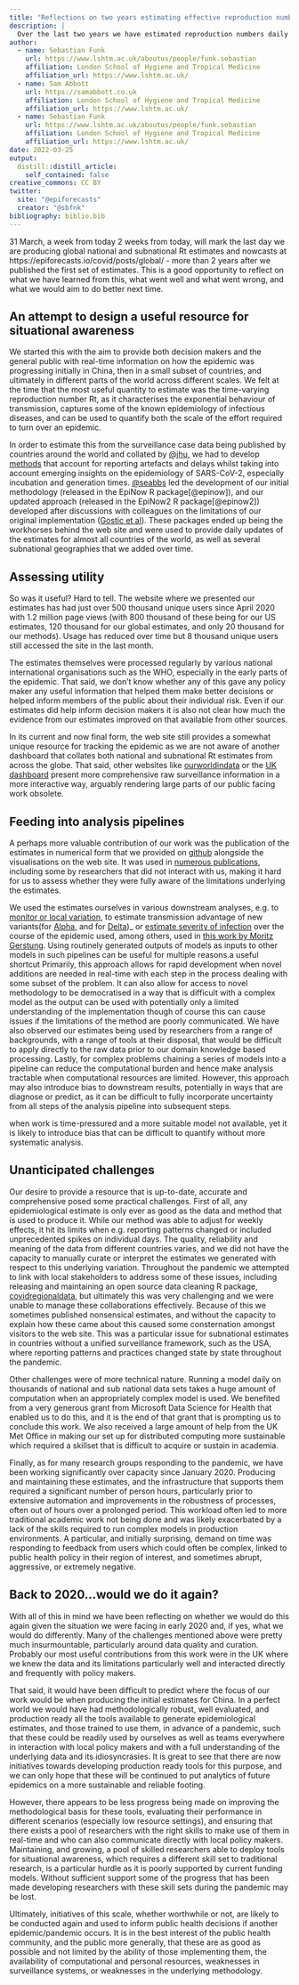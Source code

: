 ```yaml
---
title: "Reflections on two years estimating effective reproduction numbers"
description: |
  Over the last two years we have estimated reproduction numbers daily for several thousand locations, presented these estimates as a curated data set and visualised them at epiforecasts.io/covid. In this post we reflect on this project, summarising its utility, its integration with other projects, unanticipated challenges, and finally whether we would do it again.
author:
  - name: Sebastian Funk
    url: https://www.lshtm.ac.uk/aboutus/people/funk.sebastian
    affiliation: London School of Hygiene and Tropical Medicine
    affiliation_url: https://www.lshtm.ac.uk/
  - name: Sam Abbott
    url: https://samabbott.co.uk
    affiliation: London School of Hygiene and Tropical Medicine
    affiliation_url: https://www.lshtm.ac.uk/
  - name: Sebastian Funk
    url: https://www.lshtm.ac.uk/aboutus/people/funk.sebastian
    affiliation: London School of Hygiene and Tropical Medicine
    affiliation_url: https://www.lshtm.ac.uk/
date: 2022-03-25
output:
  distill::distill_article:
    self_contained: false
creative_commons: CC BY
twitter:
  site: "@epiforecasts"
  creator: "@sbfnk"
bibliography: biblio.bib
---
```



31 March, a week from today 2 weeks from today, will mark the last day we are producing global national and subnational Rt estimates and nowcasts at https://epiforecasts.io/covid/posts/global/ - more than 2 years after we published the first set of estimates. This is a good opportunity to reflect on what we have learned from this, what went well and what went wrong, and what we would aim to do better next time.

## An attempt to design a useful resource for situational awareness

We started this with the aim to provide both decision makers and the general public with real-time information on how the epidemic was progressing initially in China, then in a small subset of countries, and ultimately in different parts of the world across different scales. We felt at the time that the most useful quantity to estimate was the time-varying reproduction number Rt, as it characterises the exponential behaviour of transmission, captures some of the known epidemiology of infectious diseases, and can be used to quantify both the scale of the effort required to turn over an epidemic. 

In order to estimate this from the surveillance case data being published by countries around the world and collated by [@jhu](https://coronavirus.jhu.edu/data), we had to develop [methods](https://wellcomeopenresearch.org/articles/5-112) that account for reporting artefacts and delays whilst taking into account emerging insights on the epidemiology of SARS-CoV-2, especially incubation and generation times. [@seabbs](https://samabbott.co.uk/) led the development of our initial methodology (released in the EpiNow R package[@epinow]), and our updated approach (released in the EpiNow2 R package[@epinow2]) developed after discussions with colleagues on the limitations of our original implementation ([Gostic et al](https://doi.org/10.1371/journal.pcbi.1009679)). These packages ended up being the workhorses behind the web site and were used to provide daily updates of the estimates for almost all countries of the world, as well as several subnational geographies that we added over time.

## Assessing utility

So was it useful? Hard to tell. The website where we presented our estimates has had just over 500 thousand unique users since April 2020 with 1.2 million page views (with 800 thousand of these being for our US estimates, 120 thousand for our global estimates, and only 20 thousand for our methods). Usage has reduced over time but 8 thousand unique users still accessed the site in the last month.

The estimates themselves were processed regularly by various national international organisations such as the WHO, especially in the early parts of the epidemic. That said, we don’t know whether any of this gave any policy maker any useful information that helped them make better decisions or helped inform members of the public about their individual risk. Even if our estimates did help inform decision makers it is also not clear how much the evidence from our estimates improved on that available from other sources.

In its current and now final form, the web site still provides a somewhat unique resource for tracking the epidemic as we are not aware of another dashboard that collates both national and subnational Rt estimates from across the globe. That said, other websites like [ourworldindata](https://ourworldindata.org/coronavirus) or the [UK dashboard](https://coronavirus.data.gov.uk/) present more comprehensive raw surveillance information in a more interactive way, arguably rendering large parts of our public facing work obsolete.


## Feeding into analysis pipelines

A perhaps more valuable contribution of our work was the publication of the estimates in numerical form that we provided on [github](https://github.com/epiforecasts/covid-rt-estimates) alongside the visualisations on the web site. It was used in [numerous publications](https://scholar.google.co.uk/scholar?oi=bibs&hl=en&cites=101206636044215432,8611489539131682391&as_sdt=5), including some by researchers that did not interact with us, making it hard for us to assess whether they were fully aware of the limitations underlying the estimates.

We used the estimates ourselves in various downstream analyses, e.g. to [monitor or local variation](https://github.com/epiforecasts/covid19_uk_local), to estimate transmission advantage of new variants(for [Alpha](https://doi.org/10.1126/science.abg3055), and for [Delta](https://doi.org/10.1101/2021.11.30.21267056))_ or [estimate severity of infection](https://github.com/epiforecasts/covid19.sgene.utla.rt/blob/severity-analysis/severity-report.pdf) over the course of the epidemic used, among others, used in [this work by Moritz Gerstung](https://doi.org/10.1038/s41586-021-04069-y). Using routinely generated outputs of models as inputs to other models in such pipelines can be useful for multiple reasons.a useful shortcut Primarily, this approach allows for rapid development when novel additions are needed in real-time with each step in the process dealing with some subset of the problem. It can also allow for access to novel methodology to be democratised in a way that is difficult with a complex model as the output can be used with potentially only a limited understanding of the implementation though of course this can cause issues if the limitations of the method are poorly communicated.  We have also observed our estimates being used by researchers from a range of backgrounds, with a range of tools at their disposal, that would be difficult to apply directly to the raw data prior to our domain knowledge based processing. Lastly, for complex problems chaining a series of models into a pipeline can reduce the computational burden and hence make analysis tractable when computational resources are limited. However, this approach may also introduce bias to downstream results, potentially in ways that are diagnose or predict, as it can be difficult to fully incorporate uncertainty from all steps of the analysis pipeline into subsequent steps.

when work is time-pressured and a more suitable model not available, yet it is likely to introduce bias that can be difficult to quantify without more systematic analysis.

## Unanticipated challenges

Our desire to provide a resource that is up-to-date, accurate and comprehensive posed some practical challenges. First of all, any epidemiological estimate is only ever as good as the data and method that is used to produce it. While our method was able to adjust for weekly effects, it hit its limits when e.g. reporting patterns changed or included unprecedented spikes on individual days. The quality, reliability and meaning of the data from different countries varies, and we did not have the capacity to manually curate or interpret the estimates we generated with respect to this underlying variation. Throughout the pandemic we attempted to link with local stakeholders to address some of these issues, including releasing and maintaining an open source data cleaning R package, [covidregionaldata](https://doi.org/10.21105/joss.03290), but ultimately this was very challenging and we were unable to manage these collaborations effectively.  Because of this we sometimes published nonsensical estimates, and without the capacity to explain how these came about this caused some consternation amongst visitors to the web site. This was a particular issue for subnational estimates in countries without a unified surveillance framework, such as the USA, where reporting patterns and practices changed state by state throughout the pandemic.

Other challenges were of more technical nature. Running a model daily on thousands of national and sub national data sets takes a huge amount of computation when an appropriately complex model is used. We benefited from a very generous grant from Microsoft Data Science for Health that enabled us to do this, and it is the end of that grant that is prompting us to conclude this work. We also received a large amount of help from the UK Met Office in making our set up for distributed computing more sustainable which required a skillset that is difficult to acquire or sustain in academia.

Finally, as for many research groups responding to the pandemic, we have been working significantly over capacity since January 2020. Producing and maintaining these estimates, and the infrastructure that supports them required a significant number of person hours, particularly prior to extensive automation and improvements in the robustness of processes, often out of hours over a prolonged period. This workload often led to more traditional academic work not being done and was likely exacerbated by a lack of the skills required to run complex models in production environments. A particular, and initially surprising, demand on time was responding to feedback from users which could often be complex, linked to public health policy in their region of interest, and sometimes abrupt, aggressive, or extremely negative. 

## Back to 2020…would we do it again?

With all of this in mind we have been reflecting on whether we would do this again given the situation we were facing in early 2020 and, if yes, what we would do differently. Many of the challenges mentioned above were pretty much insurmountable, particularly around data quality and curation. Probably our most useful contributions from this work were in the UK where we knew the data and its limitations particularly well and interacted directly and frequently with policy makers.

That said, it would have been difficult to predict where the focus of our work would be when producing the initial estimates for China. In a perfect world we would have had methodologically robust, well evaluated, and production ready all the tools available to generate epidemiological estimates, and those trained to use them, in advance of a pandemic, such that these could be readily used by ourselves as well as teams everywhere in interaction with local policy makers and with a full understanding of the underlying data and its idiosyncrasies. It is great to see that there are now initiatives towards developing production ready tools for this purpose, and we can only hope that these will be continued to put analytics of future epidemics on a more sustainable and reliable footing. 

However, there appears to be less progress being made on improving the methodological basis for these tools, evaluating their performance in different scenarios (especially low resource settings), and ensuring that there exists a pool of researchers with the right skills to make use of them in real-time and who can also communicate directly with local policy makers. Maintaining, and growing, a pool of skilled researchers able to deploy tools for situational awareness, which requires a different skill set to traditional research, is a particular hurdle as it is poorly supported by current funding models. Without sufficient support some of the progress that has been made developing researchers with these skill sets during the pandemic may be lost.

Ultimately, initiatives of this scale, whether worthwhile or not, are likely to be conducted again and used to inform public health decisions if another epidemic/pandemic occurs. It is in the best interest of the public health community, and the public more generally, that these are as good as possible and not limited by the ability of those implementing them, the availability of computational and personal resources, weaknesses in surveillance systems, or weaknesses in the underlying methodology. 
